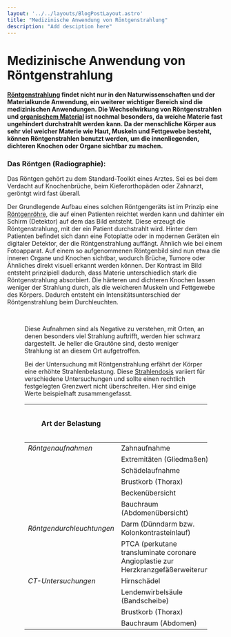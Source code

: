 ```yaml
---
layout: '../../layouts/BlogPostLayout.astro'
title: "Medizinische Anwendung von Röntgenstrahlung"
description: "Add desciption here"
---
```




# Medizinische Anwendung von Röntgenstrahlung

#### <a href="/keywords/xrays/">Röntgenstrahlung</a> findet nicht nur in den Naturwissenschaften und der Materialkunde Anwendung, ein weiterer wichtiger Bereich sind die medizinischen Anwendungen. Die Wechselwirkung von Röntgenstrahlen und <a href="/keywords/xray-organic-matter/">organischem Material</a> ist nochmal besonders, da weiche Materie fast ungehindert durchstrahlt werden kann. Da der menschliche Körper aus sehr viel weicher Materie wie Haut, Muskeln und Fettgewebe besteht, können Röntgenstrahlen benutzt werden, um die innenliegenden, dichteren Knochen oder Organe sichtbar zu machen.

### Das Röntgen (Radiographie):
Das Röntgen gehört zu dem Standard-Toolkit eines Arztes. Sei es bei dem Verdacht auf Knochenbrüche, beim Kieferorthopäden oder Zahnarzt, geröntgt wird fast überall. 

Der Grundlegende Aufbau eines solchen Röntgengeräts ist im Prinzip eine <a href="/keywords/xray-tube/">Röntgenröhre</a>, die auf einen Patienten reichtet werden kann und dahinter ein Schirm (Detektor) auf dem das Bild entsteht. Diese erzeugt die Röntgenstrahlung, mit der ein Patient durchstrahlt wird. Hinter dem Patienten befindet sich dann eine Fotoplatte oder in modernen Geräten ein digitaler Detektor, der die Röntgenstrahlung auffängt. Ähnlich wie bei einem Fotoapparat. Auf einem so aufgenommenen Röntgenbild sind nun etwa die inneren Organe und Knochen sichtbar, wodurch Brüche, Tumore oder Ähnliches direkt visuell erkannt werden können. Der Kontrast im Bild entsteht prinzipiell dadurch, dass Materie unterschiedlich stark die Röntgenstrahlung absorbiert. Die härteren und dichteren Knochen lassen weniger der Strahlung durch, als die weicheren Muskeln und Fettgewebe des Körpers. Dadurch entsteht ein Intensitätsunterschied der Röntgenstrahlung beim Durchleuchten.  

<Figure url={xray.src} text='Röntgenaufnahme eines menschlichen Torsos. Es sind die einzelnen Knochen, die Lungen und anderes Gewebe zu erkennen. Bild © stiftung-gesundheitswissen' />
&nbsp;

Diese Aufnahmen sind als Negative zu verstehen, mit Orten, an denen besonders viel Strahlung auftrifft, werden hier schwarz dargestellt. Je heller die Grautöne sind, desto weniger Strahlung ist an diesem Ort aufgetroffen. 

Bei der Untersuchung mit Röntgenstrahlung erfährt der Körper eine erhöhte Strahlenbelastung. Diese <a href="/keywords/radiation-dose/">Strahlendosis</a> variiert für verschiedene Untersuchungen und sollte einen rechtlich festgelegten Grenzwert nicht überschreiten. Hier sind einige Werte beispielhaft zusammengefasst.

| **Art der Belastung**     	|                                                                                     	| **effektive Dosis** (Millisivert mSv) 	|
|---------------------------	|-------------------------------------------------------------------------------------	|---------------------------------------	|
| *Röntgenaufnahmen*        	| Zahnaufnahme                                                                        	| 0.01                                  	|
|                           	| Extremitäten (Gliedmaßen)                                                           	| 0.01                                  	|
|                           	| Schädelaufnahme                                                                     	| 0.02                                  	|
|                           	| Brustkorb (Thorax)                                                                  	| 0.04                                  	|
|                           	| Beckenübersicht                                                                     	| 0.3                                   	|
|                           	| Bauchraum (Abdomenübersicht)                                                        	| 0.4                                   	|
| *Röntgendurchleuchtungen* 	| Darm (Dünndarm bzw. Kolonkontrasteinlauf)                                           	| 5                                     	|
|                           	| PTCA (perkutane transluminate coronare Angioplastie zur Herzkranzgefäßerweiterung) 	| 9                                     	|
| *CT-Untersuchungen*       	| Hirnschädel                                                                         	| 2                                     	|
|                           	| Lendenwirbelsäule (Bandscheibe)                                                     	| 2                                     	|
|                           	| Brustkorb (Thorax)                                                                  	| 5                                     	|
|                           	| Bauchraum (Abdomen)                                                                 	| 10                                    	|

